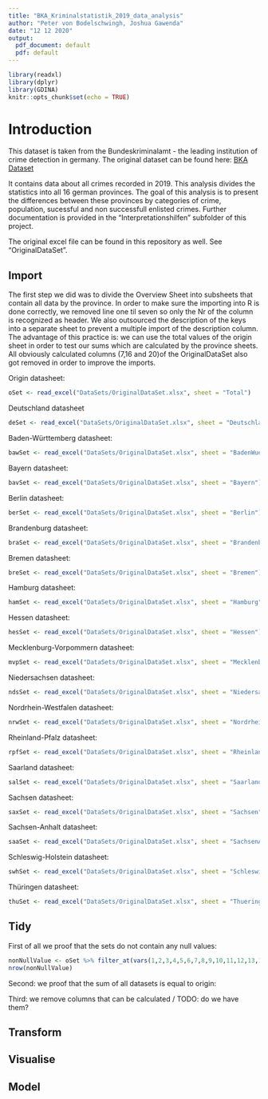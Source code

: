 ```yaml
---
title: "BKA_Kriminalstatistik_2019_data_analysis"
author: "Peter von Bodelschwingh, Joshua Gawenda"
date: "12 12 2020"
output:
  pdf_document: default
  pdf: default
---
```


```r
library(readxl)
library(dplyr)
library(GDINA)
knitr::opts_chunk$set(echo = TRUE)
```



# Introduction
This dataset is taken from the  Bundeskriminalamt - the leading institution of crime detection in germany.
The original dataset can be found here: 
[BKA Dataset](https://www.bka.de/DE/AktuelleInformationen/StatistikenLagebilder/PolizeilicheKriminalstatistik/PKS2019/PKSTabellen/LandFalltabellen/landFalltabellen.html?nn=130872)

It contains data about all crimes recorded in 2019. This analysis divides the statistics into all 16 german provinces. The goal of this analysis is to present the differences between these provinces by categories of crime, population, sucessful and non successfull enlisted crimes. Further documentation is provided in the "Interpretationshilfen" subfolder of this project.  

The original excel file can be found in this repository as well. See "OriginalDataSet". 


## Import
The first step we did was to divide the Overview Sheet into subsheets that contain all data by the province. In order to make sure the importing into R is done correctly, we removed line one til seven so only the Nr of the column is recognized as header. We also outsourced the description of the keys into a separate sheet to prevent a multiple import of the description column. The advantage of this practice is: we can use the total values of the origin sheet in order to test our sums which are calculated by the province sheets. All obviously calculated columns (7,16 and 20)of the OriginalDataSet also got removed in order to improve the imports. 
 
 
Origin datasheet: 
```r
oSet <- read_excel("DataSets/OriginalDataSet.xlsx", sheet = "Total")
```

Deutschland datasheet
```r
deSet <- read_excel("DataSets/OriginalDataSet.xlsx", sheet = "Deutschland")
```


Baden-Württemberg datasheet: 
```r
bawSet <- read_excel("DataSets/OriginalDataSet.xlsx", sheet = "BadenWuerttemberg")
```

Bayern datasheet: 
```r
bavSet <- read_excel("DataSets/OriginalDataSet.xlsx", sheet = "Bayern")
```

Berlin datasheet: 
```r
berSet <- read_excel("DataSets/OriginalDataSet.xlsx", sheet = "Berlin")
```
Brandenburg datasheet: 
```r
braSet <- read_excel("DataSets/OriginalDataSet.xlsx", sheet = "Brandenburg")
```
Bremen datasheet: 
```r
breSet <- read_excel("DataSets/OriginalDataSet.xlsx", sheet = "Bremen")
```
Hamburg datasheet: 
```r
hamSet <- read_excel("DataSets/OriginalDataSet.xlsx", sheet = "Hamburg")
```
Hessen datasheet:
```r
hesSet <- read_excel("DataSets/OriginalDataSet.xlsx", sheet = "Hessen")
```
Mecklenburg-Vorpommern datasheet: 
```r
mvpSet <- read_excel("DataSets/OriginalDataSet.xlsx", sheet = "MecklenburgVorpommern")
```
Niedersachsen datasheet: 
```r
ndsSet <- read_excel("DataSets/OriginalDataSet.xlsx", sheet = "Niedersachsen")
```
Nordrhein-Westfalen datasheet:
```r
nrwSet <- read_excel("DataSets/OriginalDataSet.xlsx", sheet = "NordrheinWestfalen")
```
Rheinland-Pfalz datasheet: 
```r
rpfSet <- read_excel("DataSets/OriginalDataSet.xlsx", sheet = "RheinlandPfalz")
```
Saarland datasheet: 
```r
salSet <- read_excel("DataSets/OriginalDataSet.xlsx", sheet = "Saarland")
```
Sachsen datasheet: 
```r
saxSet <- read_excel("DataSets/OriginalDataSet.xlsx", sheet = "Sachsen")
```
Sachsen-Anhalt datasheet: 
```r
saaSet <- read_excel("DataSets/OriginalDataSet.xlsx", sheet = "SachsenAnhalt")
```
Schleswig-Holstein datasheet: 
```r
swhSet <- read_excel("DataSets/OriginalDataSet.xlsx", sheet = "SchleswigHolstein")
```
Thüringen datasheet: 
```r
thuSet <- read_excel("DataSets/OriginalDataSet.xlsx", sheet = "Thueringen")
```

## Tidy
First of all we proof that the sets do not contain any null values: 
```r
nonNullValue <- oSet %>% filter_at(vars(1,2,3,4,5,6,7,8,9,10,11,12,13,14,15,16,17,18,19,20,21),any_vars(is.na(.)))
nrow(nonNullValue)
```


Second: we proof that the sum of all datasets is equal to origin: 

Third: we remove columns that can be calculated / TODO: do we have them? 

## Transform
## Visualise 
## Model 




